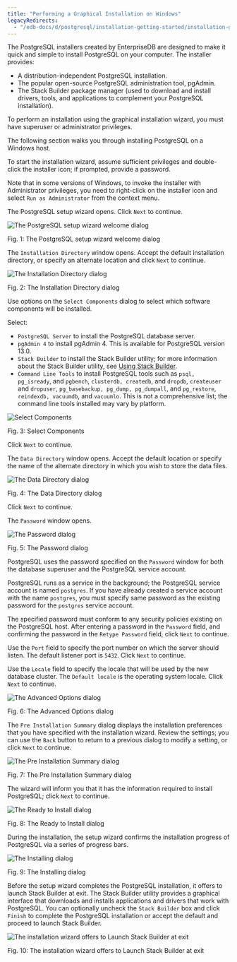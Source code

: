 ```yaml
---
title: "Performing a Graphical Installation on Windows"
legacyRedirects:
  - "/edb-docs/d/postgresql/installation-getting-started/installation-guide/13.0/invoking_the_graphical_installer.html"
---
```


The PostgreSQL installers created by EnterpriseDB are designed to make it quick and simple to install PostgreSQL on your computer. The installer provides:

- A distribution-independent PostgreSQL installation.
- The popular open-source PostgreSQL administration tool, pgAdmin.
- The Stack Builder package manager (used to download and install drivers, tools, and applications to complement your PostgreSQL installation).

To perform an installation using the graphical installation wizard, you must have superuser or administrator privileges.

The following section walks you through installing PostgreSQL on a Windows host.

To start the installation wizard, assume sufficient privileges and double-click the installer icon; if prompted, provide a password.

Note that in some versions of Windows, to invoke the installer with Administrator privileges, you need to right-click on the installer icon and select `Run as Administrator` from the context menu.

The PostgreSQL setup wizard opens. Click `Next` to continue.

![The PostgreSQL setup wizard welcome dialog](../images/welcome.png)

Fig. 1: The PostgreSQL setup wizard welcome dialog

The `Installation Directory` window opens. Accept the default installation directory, or specify an alternate location and click `Next` to continue.

![The Installation Directory dialog](../images/installation_directory.png)

Fig. 2: The Installation Directory dialog

Use options on the `Select Components` dialog to select which software components will be installed.

Select:

-   `PostgreSQL Server` to install the PostgreSQL database server.
-   `pgAdmin 4` to install pgAdmin 4. This is available for PostgreSQL version 13.0.
-   `Stack Builder` to install the Stack Builder utility; for more information about the Stack Builder utility, see [Using Stack Builder](../03_using_stackbuilder).
-   `Command Line Tools` to install PostgreSQL tools such as `psql, pg_isready`, and `pgbench`, `clusterdb, createdb`, and `dropdb`, `createuser` and `dropuser`, `pg_basebackup, pg_dump, pg_dumpall`, and `pg_restore`, `reindexdb, vacuumdb`, and `vacuumlo`. This is not a comprehensive list; the command line tools installed may vary by platform.

![Select Components](../images/select_components.png)

Fig. 3: Select Components

Click `Next` to continue.

The `Data Directory` window opens. Accept the default location or specify the name of the alternate directory in which you wish to store the data files.

![The Data Directory dialog](../images/data_directory.png)

Fig. 4: The Data Directory dialog

Click `Next` to continue.

The `Password` window opens.

![The Password dialog](../images/password.png)

Fig. 5: The Password dialog

PostgreSQL uses the password specified on the `Password` window for both the database superuser and the PostgreSQL service account.

PostgreSQL runs as a service in the background; the PostgreSQL service account is named `postgres`. If you have already created a service account with the name `postgres`, you must specify same password as the existing password for the `postgres` service account.

The specified password must conform to any security policies existing on the PostgreSQL host. After entering a password in the `Password` field, and confirming the password in the `Retype Password` field, click `Next` to continue.

Use the `Port` field to specify the port number on which the server should listen. The default listener port is `5432`. Click `Next` to continue.

Use the `Locale` field to specify the locale that will be used by the new database cluster. The `Default locale` is the operating system locale. Click `Next` to continue.

![The Advanced Options dialog](../images/aug11_ad.png)

Fig. 6: The Advanced Options dialog

The `Pre Installation Summary` dialog displays the installation preferences that you have specified with the installation wizard. Review the settings; you can use the `Back` button to return to a previous dialog to modify a setting, or click `Next` to continue.

![The Pre Installation Summary dialog](../images/preinstallation.png)

Fig. 7: The Pre Installation Summary dialog

The wizard will inform you that it has the information required to install PostgreSQL; click `Next` to continue.

![The Ready to Install dialog](../images/ready_to_install.png)

Fig. 8: The Ready to Install dialog

During the installation, the setup wizard confirms the installation progress of PostgreSQL via a series of progress bars.

![The Installing dialog](../images/installing.png)

Fig. 9: The Installing dialog

Before the setup wizard completes the PostgreSQL installation, it offers to launch Stack Builder at exit. The Stack Builder utility provides a graphical interface that downloads and installs applications and drivers that work with PostgreSQL. You can optionally uncheck the `Stack Builder` box and click `Finish` to complete the PostgreSQL installation or accept the default and proceed to launch Stack Builder.

![The installation wizard offers to Launch Stack Builder at exit](../images/installation_complete.png)

Fig. 10: The installation wizard offers to Launch Stack Builder at exit
